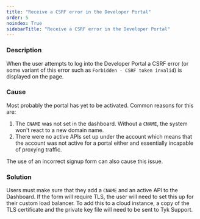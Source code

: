 ```yaml
---
title: "Receive a CSRF error in the Developer Portal"
order: 5
noindex: True
sidebarTitle: "Receive a CSRF error in the Developer Portal"
---
```



<LegacyClassicPortalApi/>

### Description

When the user attempts to log into the Developer Portal a CSRF error (or some variant of this error such as `Forbidden - CSRF token invalid`) is displayed on the page.

### Cause

Most probably the portal has yet to be activated. Common reasons for this are:

1.  The `CNAME` was not set in the dashboard. Without a `CNAME`, the system won't react to a new domain name.
2.  There were no active APIs set up under the account which means that the account was not active for a portal either and essentially incapable of proxying traffic.

The use of an incorrect signup form can also cause this issue.

### Solution

Users must make sure that they add a `CNAME` and an active API to the Dashboard. If the form will require TLS, the user will need to set this up for their custom load balancer. To add this to a cloud instance, a copy of the TLS certificate and the private key file will need to be sent to Tyk Support.